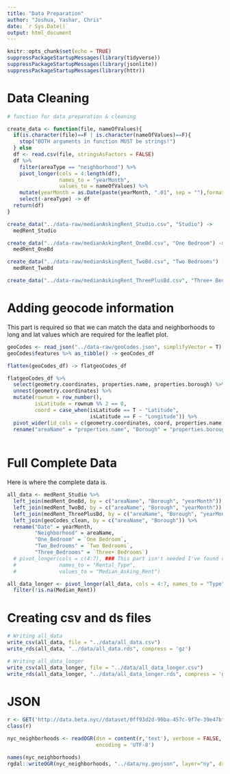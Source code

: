```yaml
---
title: "Data Preparation"
author: "Joshua, Yashar, Chris"
date: `r Sys.Date()`
output: html_document
---
```


```r
knitr::opts_chunk$set(echo = TRUE)
suppressPackageStartupMessages(library(tidyverse))
suppressPackageStartupMessages(library(jsonlite))
suppressPackageStartupMessages(library(httr))

```

# Data Cleaning 

```r
# function for data preparation & cleaning

create_data <- function(file, nameOfValues){
  if(is.character(file)==F | is.character(nameOfValues)==F){
    stop("BOTH arguments in function MUST be strings!")
  } else
  df <- read.csv(file, stringsAsFactors = FALSE)
  df %>% 
    filter(areaType == "neighborhood") %>%
    pivot_longer(cols = 4:length(df),
                 names_to = "yearMonth",
                 values_to = nameOfValues) %>% 
    mutate(yearMonth = as.Date(paste(yearMonth, ".01", sep = ""),format = "X%Y.%m.%d")) %>% 
    select(-areaType) -> df
  return(df)
}
```


```r
create_data("../data-raw/medianAskingRent_Studio.csv", "Studio") -> 
  medRent_Studio

create_data("../data-raw/medianAskingRent_OneBd.csv", "One Bedroom") -> 
  medRent_OneBd

create_data("../data-raw/medianAskingRent_TwoBd.csv", "Two Bedrooms") -> 
  medRent_TwoBd

create_data("../data-raw/medianAskingRent_ThreePlusBd.csv", "Three+ Bedrooms") -> medRent_ThreePlusBd
```

# Adding geocode information

This part is required so that we can match the data and neighborhoods to long and lat values which are required for the leaflet plot. 

```r
geoCodes <- read_json("../data-raw/geoCodes.json", simplifyVector = T)
geoCodes$features %>% as_tibble() -> geoCodes_df

flatten(geoCodes_df) -> flatgeoCodes_df

flatgeoCodes_df %>% 
  select(geometry.coordinates, properties.name, properties.borough) %>% 
  unnest(geometry.coordinates) %>% 
  mutate(rownum = row_number(),
         isLatitude = rownum %% 2 == 0,
         coord = case_when(isLatitude == T ~ "Latitude",
                           isLatitude == F ~ "Longitude")) %>% 
  pivot_wider(id_cols = c(geometry.coordinates, coord, properties.name, properties.borough), names_from = coord, values_from = geometry.coordinates) %>% 
  rename("areaName" = "properties.name", "Borough" = "properties.borough") -> geoCodes_clean
  
```

# Full Complete Data

Here is where the complete data is.
```r
all_data <- medRent_Studio %>% 
  left_join(medRent_OneBd, by = c("areaName", "Borough", "yearMonth")) %>% 
  left_join(medRent_TwoBd, by = c("areaName", "Borough", "yearMonth")) %>% 
  left_join(medRent_ThreePlusBd, by = c("areaName", "Borough", "yearMonth")) %>% 
  left_join(geoCodes_clean, by = c("areaName", "Borough")) %>% 
  rename("Date" = yearMonth, 
         "Neighborhood" = areaName, 
         "One_Bedroom" = `One Bedroom`,
         "Two_Bedrooms" = `Two Bedrooms`, 
         "Three_Bedrooms" = `Three+ Bedrooms`)
  # pivot_longer(cols = c(4:7), ### This part isn't needed I've found out but may be needed later. 
  #              names_to = "Rental_Type",
  #              values_to = "Median_Asking_Rent")
```


```r
all_data_longer <- pivot_longer(all_data, cols = 4:7, names_to = "Type", values_to = "Median_Rent") %>% 
  filter(!is.na(Median_Rent))
```


# Creating csv and ds files
```r
# Writing all_data
write_csv(all_data, file = "../data/all_data.csv")
write_rds(all_data, "../data/all_data.rds", compress = 'gz')

# Writing all_data_longer
write_csv(all_data_longer, file = "../data/all_data_longer.csv")
write_rds(all_data_longer, "../data/all_data_longer.rds", compress = 'gz')
```
# JSON
```r
r <- GET('http://data.beta.nyc//dataset/0ff93d2d-90ba-457c-9f7e-39e47bf2ac5f/resource/35dd04fb-81b3-479b-a074-a27a37888ce7/download/d085e2f8d0b54d4590b1e7d1f35594c1pediacitiesnycneighborhoods.geojson')
class(r)

nyc_neighborhoods <- readOGR(dsn = content(r,'text'), verbose = FALSE, 
                             encoding = 'UTF-8')

names(nyc_neighborhoods)
rgdal::writeOGR(nyc_neighborhoods, "../data/ny.geojson", layer="ny", driver="GeoJSON")
```

